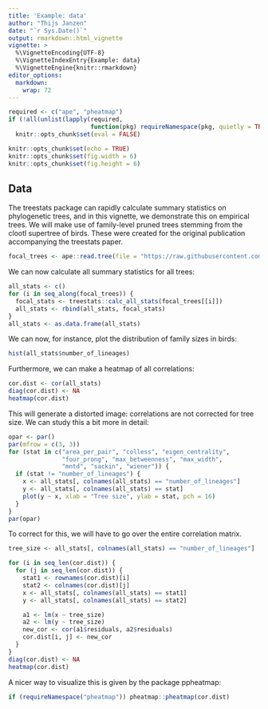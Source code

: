 ```yaml
---
title: 'Example: data'
author: "Thijs Janzen"
date: "`r Sys.Date()`"
output: rmarkdown::html_vignette
vignette: >
  %\VignetteEncoding{UTF-8}
  %\VignetteIndexEntry{Example: data}
  %\VignetteEngine{knitr::rmarkdown}
editor_options: 
  markdown: 
    wrap: 72
---
```


```r
required <- c("ape", "pheatmap")
if (!all(unlist(lapply(required,
                       function(pkg) requireNamespace(pkg, quietly = TRUE)))))
  knitr::opts_chunk$set(eval = FALSE)

knitr::opts_chunk$set(echo = TRUE)
knitr::opts_chunk$set(fig.width = 6)
knitr::opts_chunk$set(fig.height = 6)


```

## Data

The treestats package can rapidly calculate summary statistics on
phylogenetic trees, and in this vignette, we demonstrate this on
empirical trees. We will make use of family-level pruned trees stemming
from the clootl supertree of birds. These were created for the original
publication accompanying the treestats paper.

```r
focal_trees <- ape::read.tree(file = "https://raw.githubusercontent.com/thijsjanzen/treestats-scripts/main/datasets/phylogenies/fracced/birds.trees")  # nolint
```

We can now calculate all summary statistics for all trees:

```r
all_stats <- c()
for (i in seq_along(focal_trees)) {
  focal_stats <- treestats::calc_all_stats(focal_trees[[i]])
  all_stats <- rbind(all_stats, focal_stats)
}
all_stats <- as.data.frame(all_stats)
```

We can now, for instance, plot the distribution of family sizes in
birds:

```r
hist(all_stats$number_of_lineages)
```

Furthermore, we can make a heatmap of all correlations:

```r
cor.dist <- cor(all_stats)
diag(cor.dist) <- NA
heatmap(cor.dist)
```

This will generate a distorted image: correlations are not corrected for
tree size. We can study this a bit more in detail:

```r
opar <- par()
par(mfrow = c(3, 3))
for (stat in c("area_per_pair", "colless", "eigen_centrality",
               "four_prong", "max_betweenness", "max_width",
               "mntd", "sackin", "wiener")) {
  if (stat != "number_of_lineages") {
    x <- all_stats[, colnames(all_stats) == "number_of_lineages"]
    y <- all_stats[, colnames(all_stats) == stat]
    plot(y ~ x, xlab = "Tree size", ylab = stat, pch = 16)
  }
}
par(opar)
```

To correct for this, we will have to go over the entire correlation
matrix.

```r

tree_size <- all_stats[, colnames(all_stats) == "number_of_lineages"]

for (i in seq_len(cor.dist)) {
  for (j in seq_len(cor.dist)) {
    stat1 <- rownames(cor.dist)[i]
    stat2 <- colnames(cor.dist)[j]
    x <- all_stats[, colnames(all_stats) == stat1]
    y <- all_stats[, colnames(all_stats) == stat2]

    a1 <- lm(x ~ tree_size)
    a2 <- lm(y ~ tree_size)
    new_cor <- cor(a1$residuals, a2$residuals)
    cor.dist[i, j] <- new_cor
  }
}
diag(cor.dist) <- NA
heatmap(cor.dist)
```

A nicer way to visualize this is given by the package ppheatmap:

```r
if (requireNamespace("pheatmap")) pheatmap::pheatmap(cor.dist)
```
